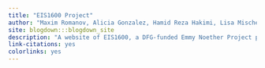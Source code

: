 ```yaml
---
title: "EIS1600 Project"
author: "Maxim Romanov, Alicia Gonzalez, Hamid Reza Hakimi, Lisa Mischer"
site: blogdown:::blogdown_site
description: "A website of EIS1600, a DFG-funded Emmy Noether Project project at the Asien-Afrika Institut, Universität Hamburg."
link-citations: yes
colorlinks: yes
---
```


<!-- This file is for blogdown only. Please do not edit it. -->
